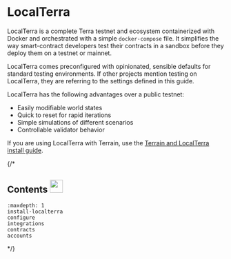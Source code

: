 

# LocalTerra

LocalTerra is a complete Terra testnet and ecosystem containerized with Docker and orchestrated with a simple `docker-compose` file. It simplifies the way smart-contract developers test their contracts in a sandbox before they deploy them on a testnet or mainnet.

LocalTerra comes preconfigured with opinionated, sensible defaults for standard testing environments. If other projects mention testing on LocalTerra, they are referring to the settings defined in this guide.

LocalTerra has the following advantages over a public testnet:

- Easily modifiable world states
- Quick to reset for rapid iterations
- Simple simulations of different scenarios
- Controllable validator behavior


<Admonition type="tip" title="Terrain and LocalTerra">

If you are using LocalTerra with Terrain, use the [Terrain and LocalTerra install guide](../terrain/using-terrain-localterra.mdx).

</Admonition>

{/*
## Contents <img src="/img/Glossary.svg" height="30px">

```{toctree}
:maxdepth: 1
install-localterra
configure
integrations
contracts
accounts
```
*/}